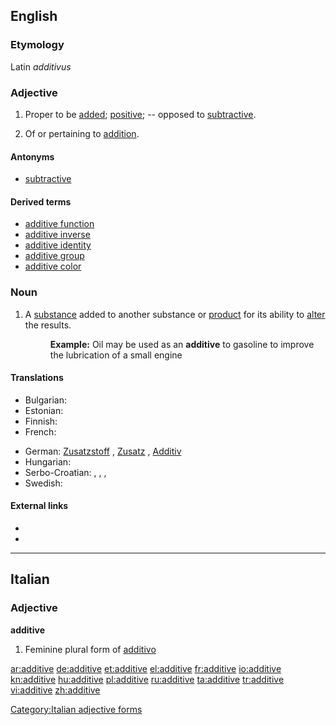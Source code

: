 ==English==

===Etymology===
Latin ''additivus''

===Adjective===
{{en-adj}}

# {{mathematics}} Proper to be [[add]]ed; [[positive]]; -- opposed to [[subtractive]].
# Of or pertaining to [[addition]].

====Antonyms====
* [[subtractive]]

====Derived terms====
* [[additive function]]
* [[additive inverse]]
* [[additive identity]]
* [[additive group]]
* [[additive color]]

===Noun===
{{en-noun}}

# A [[substance]] added to another substance or [[product]] for its ability to [[alter]] the results.
#: '''Example:''' Oil may be used as an '''additive''' to gasoline to improve the lubrication of a small engine

====Translations====
{{trans-top|substance altering another substance}}
* Bulgarian: {{t|bg|добавка}}
* Estonian: {{t|et|lisaaine}}
* Finnish: {{t-|fi|lisäaine}}
* French: {{t+|fr|additif}}
{{trans-mid}}
* German: [[Zusatzstoff]] {{m}}, [[Zusatz]] {{m}}, [[Additiv]] {{n}}
* Hungarian: {{t|hu|adalék}}
* Serbo-Croatian: {{t|sh|aditiv|xs=Serbo-Croatian}},  {{t|sh|dodatak|xs=Serbo-Croatian}},  {{t|sh|primjesa|xs=Serbo-Croatian}},  {{t|sh|pridodatak|xs=Serbo-Croatian}}
* Swedish: {{t|sv|tillsats|c}}
{{trans-bottom}}

====External links====
* {{R:Webster 1913}}
* {{R:Century 1911}}

----

==Italian==

===Adjective===
'''additive''' {{f}}

# Feminine plural form of [[additivo]]

[[Category:Italian adjective forms]]

[[ar:additive]]
[[de:additive]]
[[et:additive]]
[[el:additive]]
[[fr:additive]]
[[io:additive]]
[[kn:additive]]
[[hu:additive]]
[[pl:additive]]
[[ru:additive]]
[[ta:additive]]
[[tr:additive]]
[[vi:additive]]
[[zh:additive]]